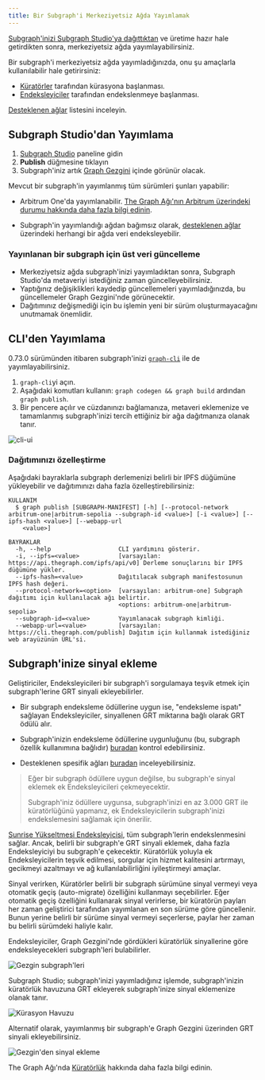 ```yaml
---
title: Bir Subgraph'i Merkeziyetsiz Ağda Yayımlamak
---
```


[Subgraph'inizi Subgraph Studio'ya dağıttıktan](/deploying/deploying-a-subgraph-to-studio/) ve üretime hazır hale getirdikten sonra, merkeziyetsiz ağda yayımlayabilirsiniz.

Bir subgraph'i merkeziyetsiz ağda yayımladığınızda, onu şu amaçlarla kullanılabilir hale getirirsiniz:

- [Küratörler](/resources/roles/curating/) tarafından kürasyona başlanması.
- [Endeksleyiciler](/indexing/overview/) tarafından endekslenmeye başlanması.

<VideoEmbed title="How to Publish a Subgraph to Arbitrum" youtube="satdwdbvzAQ" />

[Desteklenen ağlar](/supported-networks/) listesini inceleyin.

## Subgraph Studio'dan Yayımlama

1. [Subgraph Studio](https://thegraph.com/studio/) paneline gidin
2. **Publish** düğmesine tıklayın
3. Subgraph'iniz artık [Graph Gezgini](https://thegraph.com/explorer/) içinde görünür olacak.

Mevcut bir subgraph'in yayımlanmış tüm sürümleri şunları yapabilir:

- Arbitrum One'da yayımlanabilir. [The Graph Ağı'nın Arbitrum üzerindeki durumu hakkında daha fazla bilgi edinin](/archived/arbitrum/arbitrum-faq/).

- Subgraph'in yayımlandığı ağdan bağımsız olarak, [desteklenen ağlar](/supported-networks/) üzerindeki herhangi bir ağda veri endeksleyebilir.

### Yayınlanan bir subgraph için üst veri güncelleme

- Merkeziyetsiz ağda subgraph'inizi yayımladıktan sonra, Subgraph Studio'da metaveriyi istediğiniz zaman güncelleyebilirsiniz.
- Yaptığınız değişiklikleri kaydedip güncellemeleri yayımladığınızda, bu güncellemeler Graph Gezgini'nde görünecektir.
- Dağıtımınız değişmediği için bu işlemin yeni bir sürüm oluşturmayacağını unutmamak önemlidir.

## CLI'den Yayımlama

0.73.0 sürümünden itibaren subgraph'inizi [`graph-cli`](https://github.com/graphprotocol/graph-tooling/tree/main/packages/cli) ile de yayımlayabilirsiniz.

1. `graph-cli`yi açın.
2. Aşağıdaki komutları kullanın: `graph codegen && graph build` ardından `graph publish`.
3. Bir pencere açılır ve cüzdanınızı bağlamanıza, metaveri eklemenize ve tamamlanmış subgraph'inizi tercih ettiğiniz bir ağa dağıtmanıza olanak tanır.

![cli-ui](/img/cli-ui.png)

### Dağıtımınızı özelleştirme

Aşağıdaki bayraklarla subgraph derlemenizi belirli bir IPFS düğümüne yükleyebilir ve dağıtımınızı daha fazla özelleştirebilirsiniz:

```
KULLANIM
  $ graph publish [SUBGRAPH-MANIFEST] [-h] [--protocol-network arbitrum-one|arbitrum-sepolia --subgraph-id <value>] [-i <value>] [--ipfs-hash <value>] [--webapp-url
    <value>]

BAYRAKLAR
  -h, --help                   CLI yardımını gösterir.
  -i, --ipfs=<value>           [varsayılan: https://api.thegraph.com/ipfs/api/v0] Derleme sonuçlarını bir IPFS düğümüne yükler.
  --ipfs-hash=<value>          Dağıtılacak subgraph manifestosunun IPFS hash değeri.
  --protocol-network=<option>  [varsayılan: arbitrum-one] Subgraph dağıtımı için kullanılacak ağı belirtir.
                               <options: arbitrum-one|arbitrum-sepolia>
  --subgraph-id=<value>        Yayımlanacak subgraph kimliği.
  --webapp-url=<value>         [varsayılan: https://cli.thegraph.com/publish] Dağıtım için kullanmak istediğiniz web arayüzünün URL'si.

```

## Subgraph'inize sinyal ekleme

Geliştiriciler, Endeksleyicileri bir subgraph'i sorgulamaya teşvik etmek için subgraph'lerine GRT sinyali ekleyebilirler.

- Bir subgraph endeksleme ödüllerine uygun ise, "endeksleme ispatı" sağlayan Endeksleyiciler, sinyallenen GRT miktarına bağlı olarak GRT ödülü alır.

- Subgraph'inizin endeksleme ödüllerine uygunluğunu (bu, subgraph özellik kullanımına bağlıdır) [buradan](https://github.com/graphprotocol/indexer/blob/main/docs/feature-support-matrix.md) kontrol edebilirsiniz.

- Desteklenen spesifik ağları [buradan](/supported-networks/) inceleyebilirsiniz.

> Eğer bir subgraph ödüllere uygun değilse, bu subgraph'e sinyal eklemek ek Endeksleyicileri çekmeyecektir.
>
> Subgraph'iniz ödüllere uygunsa, subgraph'inizi en az 3.000 GRT ile küratörlüğünü yapmanız, ek Endeksleyicilerin subgraph'inizi endekslemesini sağlamak için önerilir.

[Sunrise Yükseltmesi Endeksleyicisi](/archived/sunrise/#what-is-the-upgrade-indexer), tüm subgraph'lerin endekslenmesini sağlar. Ancak, belirli bir subgraph'e GRT sinyali eklemek, daha fazla Endeksleyiciyi bu subgraph'e çekecektir. Küratörlük yoluyla ek Endeksleyicilerin teşvik edilmesi, sorgular için hizmet kalitesini artırmayı, gecikmeyi azaltmayı ve ağ kullanılabilirliğini iyileştirmeyi amaçlar.

Sinyal verirken, Küratörler belirli bir subgraph sürümüne sinyal vermeyi veya otomatik geçiş (auto-migrate) özelliğini kullanmayı seçebilirler. Eğer otomatik geçiş özelliğini kullanarak sinyal verirlerse, bir küratörün payları her zaman geliştirici tarafından yayımlanan en son sürüme göre güncellenir. Bunun yerine belirli bir sürüme sinyal vermeyi seçerlerse, paylar her zaman bu belirli sürümdeki haliyle kalır.

Endeksleyiciler, Graph Gezgini'nde gördükleri küratörlük sinyallerine göre endeksleyecekleri subgraph'leri bulabilirler.

![Gezgin subgraph'leri](/img/explorer-subgraphs.png)

Subgraph Studio; subgraph'inizi yayımladığınız işlemde, subgraph'inizin küratörlük havuzuna GRT ekleyerek subgraph'inize sinyal eklemenize olanak tanır.

![Kürasyon Havuzu](/img/curate-own-subgraph-tx.png)

Alternatif olarak, yayımlanmış bir subgraph'e Graph Gezgini üzerinden GRT sinyali ekleyebilirsiniz.

![Gezgin'den sinyal ekleme](/img/signal-from-explorer.png)

The Graph Ağı'nda [Küratörlük](/resources/roles/curating/) hakkında daha fazla bilgi edinin.
